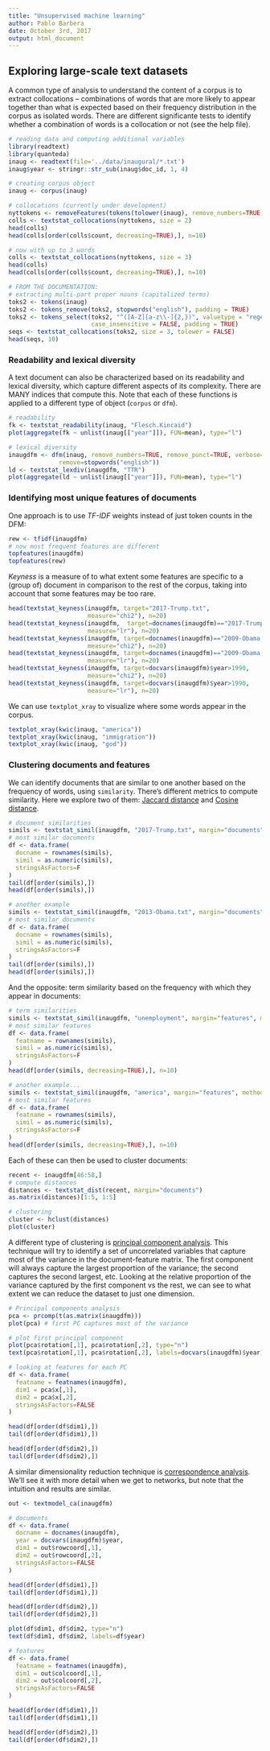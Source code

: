 ```yaml
---
title: "Unsupervised machine learning"
author: Pablo Barbera
date: October 3rd, 2017
output: html_document
---
```


## Exploring large-scale text datasets

A common type of analysis to understand the content of a corpus is to extract collocations -- combinations of words that are more likely to appear together than what is expected based on their frequency distribution in the corpus as isolated words. There are different significante tests to identify whether a combination of words is a collocation or not (see the help file).

```r
# reading data and computing additional variables
library(readtext)
library(quanteda)
inaug <- readtext(file='../data/inaugural/*.txt')
inaug$year <- stringr::str_sub(inaug$doc_id, 1, 4)

# creating corpus object
inaug <- corpus(inaug)

# collocations (currently under development)
nyttokens <- removeFeatures(tokens(tolower(inaug), remove_numbers=TRUE, remove_punct=TRUE), stopwords("english"))
colls <- textstat_collocations(nyttokens, size = 2)
head(colls)
head(colls[order(colls$count, decreasing=TRUE),], n=10)

# now with up to 3 words
colls <- textstat_collocations(nyttokens, size = 3)
head(colls)
head(colls[order(colls$count, decreasing=TRUE),], n=10)

# FROM THE DOCUMENTATION:
# extracting multi-part proper nouns (capitalized terms)
toks2 <- tokens(inaug)
toks2 <- tokens_remove(toks2, stopwords("english"), padding = TRUE)
toks2 <- tokens_select(toks2, "^([A-Z][a-z\\-]{2,})", valuetype = "regex", 
                       case_insensitive = FALSE, padding = TRUE)
seqs <- textstat_collocations(toks2, size = 3, tolower = FALSE)
head(seqs, 10)

```
 
### Readability and lexical diversity 
 
A text document can also be characterized based on its readability and lexical diversity, which capture different aspects of its complexity. There are MANY indices that compute this. Note that each of these functions is applied to a different type of object (`corpus` or `dfm`).

```r
# readability
fk <- textstat_readability(inaug, "Flesch.Kincaid")
plot(aggregate(fk ~ unlist(inaug[["year"]]), FUN=mean), type="l")

# lexical diversity
inaugdfm <- dfm(inaug, remove_numbers=TRUE, remove_punct=TRUE, verbose=TRUE,
              remove=stopwords("english"))
ld <- textstat_lexdiv(inaugdfm, "TTR")
plot(aggregate(ld ~ unlist(inaug[["year"]]), FUN=mean), type="l")
```

### Identifying most unique features of documents

One approach is to use _TF-IDF_ weights instead of just token counts in the DFM:

```r
rew <- tfidf(inaugdfm)
# now most frequent features are different
topfeatures(inaugdfm)
topfeatures(rew)
```

_Keyness_ is a measure of to what extent some features are specific to a (group of) document in comparison to the rest of the corpus, taking into account that some features may be too rare.

```r
head(textstat_keyness(inaugdfm, target="2017-Trump.txt",
                      measure="chi2"), n=20)
head(textstat_keyness(inaugdfm,  target=docnames(inaugdfm)=="2017-Trump.txt", 
                      measure="lr"), n=20)
head(textstat_keyness(inaugdfm, target=docnames(inaugdfm)=="2009-Obama.txt",
                      measure="chi2"), n=20)
head(textstat_keyness(inaugdfm, target=docnames(inaugdfm)=="2009-Obama.txt",
                      measure="lr"), n=20)
head(textstat_keyness(inaugdfm, target=docvars(inaugdfm)$year>1990,
                      measure="chi2"), n=20)
head(textstat_keyness(inaugdfm, target=docvars(inaugdfm)$year>1990,
                      measure="lr"), n=20)

```

We can use `textplot_xray` to visualize where some words appear in the corpus.

```r
textplot_xray(kwic(inaug, "america"))
textplot_xray(kwic(inaug, "immigration"))
textplot_xray(kwic(inaug, "god"))
```


### Clustering documents and features

We can identify documents that are similar to one another based on the frequency of words, using `similarity`. There's different metrics to compute similarity. Here we explore two of them: [Jaccard distance](https://en.wikipedia.org/wiki/Jaccard_index) and [Cosine distance](https://en.wikipedia.org/wiki/Cosine_similarity).

```r
# document similarities
simils <- textstat_simil(inaugdfm, "2017-Trump.txt", margin="documents", method="jaccard")
# most similar documents
df <- data.frame(
  docname = rownames(simils),
  simil = as.numeric(simils),
  stringsAsFactors=F
)
tail(df[order(simils),])
head(df[order(simils),])

# another example
simils <- textstat_simil(inaugdfm, "2013-Obama.txt", margin="documents", method="jaccard")
# most similar documents
df <- data.frame(
  docname = rownames(simils),
  simil = as.numeric(simils),
  stringsAsFactors=F
)
tail(df[order(simils),])
head(df[order(simils),])

```

And the opposite: term similarity based on the frequency with which they appear in documents:

```r
# term similarities
simils <- textstat_simil(inaugdfm, "unemployment", margin="features", method="cosine")
# most similar features
df <- data.frame(
  featname = rownames(simils),
  simil = as.numeric(simils),
  stringsAsFactors=F
)
head(df[order(simils, decreasing=TRUE),], n=10)

# another example...
simils <- textstat_simil(inaugdfm, "america", margin="features", method="cosine")
# most similar features
df <- data.frame(
  featname = rownames(simils),
  simil = as.numeric(simils),
  stringsAsFactors=F
)
head(df[order(simils, decreasing=TRUE),], n=10)

```

Each of these can then be used to cluster documents:

```r
recent <- inaugdfm[46:58,]
# compute distances
distances <- textstat_dist(recent, margin="documents")
as.matrix(distances)[1:5, 1:5]

# clustering
cluster <- hclust(distances)
plot(cluster)
```


A different type of clustering is [principal component analysis](https://en.wikipedia.org/wiki/Principal_component_analysis). This technique will try to identify a set of uncorrelated variables that capture most of the variance in the document-feature matrix. The first component will always capture the largest proportion of the variance; the second captures the second largest, etc. Looking at the relative proportion of the variance captured by the first component vs the rest, we can see to what extent we can reduce the dataset to just one dimension.

```r
# Principal components analysis
pca <- prcomp(t(as.matrix(inaugdfm))) 
plot(pca) # first PC captures most of the variance

# plot first principal component
plot(pca$rotation[,1], pca$rotation[,2], type="n")
text(pca$rotation[,1], pca$rotation[,2], labels=docvars(inaugdfm)$year)

# looking at features for each PC
df <- data.frame(
  featname = featnames(inaugdfm),
  dim1 = pca$x[,1],
  dim2 = pca$x[,2],
  stringsAsFactors=FALSE
)

head(df[order(df$dim1),])
tail(df[order(df$dim1),])

head(df[order(df$dim2),])
tail(df[order(df$dim2),])
```

A similar dimensionality reduction technique is [correspondence analysis](https://en.wikipedia.org/wiki/Correspondence_analysis). We'll see it with more detail when we get to networks, but note that the intuition and results are similar.

```r
out <- textmodel_ca(inaugdfm)

# documents
df <- data.frame(
  docname = docnames(inaugdfm),
  year = docvars(inaugdfm)$year,
  dim1 = out$rowcoord[,1],
  dim2 = out$rowcoord[,2],
  stringsAsFactors=FALSE
)

head(df[order(df$dim1),])
tail(df[order(df$dim1),])

head(df[order(df$dim2),])
tail(df[order(df$dim2),])

plot(df$dim1, df$dim2, type="n")
text(df$dim1, df$dim2, labels=df$year)

# features
df <- data.frame(
  featname = featnames(inaugdfm),
  dim1 = out$colcoord[,1],
  dim2 = out$colcoord[,2],
  stringsAsFactors=FALSE
)

head(df[order(df$dim1),])
tail(df[order(df$dim1),])

head(df[order(df$dim2),])
tail(df[order(df$dim2),])
```










